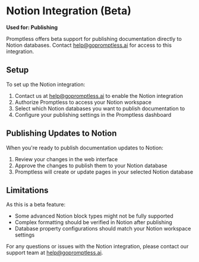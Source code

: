 # Notion Integration (Beta)

**Used for: Publishing**

Promptless offers beta support for publishing documentation directly to Notion databases. Contact help@gopromptless.ai for access to this integration.

## Setup

To set up the Notion integration:

1. Contact us at help@gopromptless.ai to enable the Notion integration
2. Authorize Promptless to access your Notion workspace
3. Select which Notion databases you want to publish documentation to
4. Configure your publishing settings in the Promptless dashboard

## Publishing Updates to Notion

When you're ready to publish documentation updates to Notion:

1. Review your changes in the web interface
2. Approve the changes to publish them to your Notion database
3. Promptless will create or update pages in your selected Notion database

## Limitations

As this is a beta feature:
- Some advanced Notion block types might not be fully supported
- Complex formatting should be verified in Notion after publishing
- Database property configurations should match your Notion workspace settings

For any questions or issues with the Notion integration, please contact our support team at help@gopromptless.ai.
